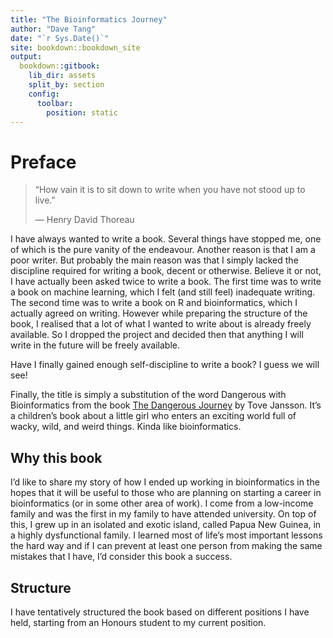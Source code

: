 ```yaml
--- 
title: "The Bioinformatics Journey"
author: "Dave Tang"
date: "`r Sys.Date()`"
site: bookdown::bookdown_site
output:
  bookdown::gitbook:
    lib_dir: assets
    split_by: section
    config:
      toolbar:
        position: static
---
```


# Preface {-}

> "How vain it is to sit down to write when you have not stood up to live."
>
> --- Henry David Thoreau

I have always wanted to write a book. Several things have stopped me, one of
which is the pure vanity of the endeavour. Another reason is that I am a poor
writer. But probably the main reason was that I simply lacked the discipline
required for writing a book, decent or otherwise. Believe it or not, I have
actually been asked twice to write a book. The first time was to write a book on
machine learning, which I felt (and still feel) inadequate writing. The second
time was to write a book on R and bioinformatics, which I actually agreed on
writing. However while preparing the structure of the book, I realised that a
lot of what I wanted to write about is already freely available. So I dropped
the project and decided then that anything I will write in the future will be
freely available.

Have I finally gained enough self-discipline to write a book? I guess we will
see!

Finally, the title is simply a substitution of the word Dangerous with
Bioinformatics from the book [The Dangerous
Journey](https://www.goodreads.com/book/show/7967538-the-dangerous-journey) by
Tove Jansson. It's a children's book about a little girl who enters an exciting
world full of wacky, wild, and weird things. Kinda like bioinformatics.

## Why this book {-}

I'd like to share my story of how I ended up working in bioinformatics in the
hopes that it will be useful to those who are planning on starting a career in
bioinformatics (or in some other area of work). I come from a low-income family
and was the first in my family to have attended university. On top of this, I
grew up in an isolated and exotic island, called Papua New Guinea, in a highly
dysfunctional family. I learned most of life's most important lessons the hard
way and if I can prevent at least one person from making the same mistakes that
I have, I'd consider this book a success.

## Structure {-}

I have tentatively structured the book based on different positions I have held,
starting from an Honours student to my current position.
